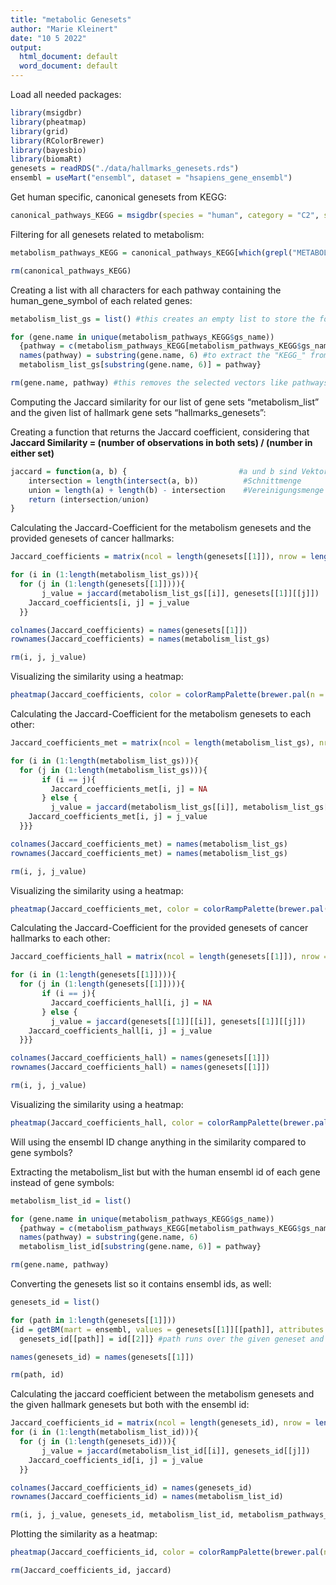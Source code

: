 ```yaml
---
title: "metabolic Genesets"
author: "Marie Kleinert"
date: "10 5 2022"
output:
  html_document: default
  word_document: default
---
```


Load all needed packages:

```r
library(msigdbr)
library(pheatmap)
library(grid)
library(RColorBrewer)
library(bayesbio)
library(biomaRt)
genesets = readRDS("./data/hallmarks_genesets.rds")
ensembl = useMart("ensembl", dataset = "hsapiens_gene_ensembl")
```

Get human specific, canonical genesets from KEGG:

```r
canonical_pathways_KEGG = msigdbr(species = "human", category = "C2", subcategory = "CP:KEGG") 
```

Filtering for all genesets related to metabolism:

```r
metabolism_pathways_KEGG = canonical_pathways_KEGG[which(grepl("METABOLISM", canonical_pathways_KEGG$gs_name)==TRUE),]

rm(canonical_pathways_KEGG)
```

Creating a list with all characters for each pathway containing the human_gene_symbol of each related genes:

```r
metabolism_list_gs = list() #this creates an empty list to store the for loop in

for (gene.name in unique(metabolism_pathways_KEGG$gs_name))
  {pathway = c(metabolism_pathways_KEGG[metabolism_pathways_KEGG$gs_name == gene.name, 7])
  names(pathway) = substring(gene.name, 6) #to extract the "KEGG_" from each name, substring is used
  metabolism_list_gs[substring(gene.name, 6)] = pathway}

rm(gene.name, pathway) #this removes the selected vectors like pathways from the environment to keep it clearly arranged
```

Computing the Jaccard similarity for our list of gene sets "metabolism_list" and the given list of hallmark gene sets "hallmarks_genesets":

Creating a function that returns the Jaccard coefficient, considering that **Jaccard Similarity = (number of observations in both sets) / (number in either set)**

```r
jaccard = function(a, b) {                         #a und b sind Vektoren
    intersection = length(intersect(a, b))          #Schnittmenge
    union = length(a) + length(b) - intersection    #Vereinigungsmenge
    return (intersection/union)
}
```

Calculating the Jaccard-Coefficient for the metabolism genesets and the provided genesets of cancer hallmarks:

```r
Jaccard_coefficients = matrix(ncol = length(genesets[[1]]), nrow = length(metabolism_list_gs), byrow = TRUE) 

for (i in (1:length(metabolism_list_gs))){
  for (j in (1:length(genesets[[1]]))){
       j_value = jaccard(metabolism_list_gs[[i]], genesets[[1]][[j]])
    Jaccard_coefficients[i, j] = j_value 
  }} 

colnames(Jaccard_coefficients) = names(genesets[[1]])
rownames(Jaccard_coefficients) = names(metabolism_list_gs) 

rm(i, j, j_value)
```

Visualizing the similarity using a heatmap:

```r
pheatmap(Jaccard_coefficients, color = colorRampPalette(brewer.pal(n = 7, name ="PuBu"))(100), main = "Jaccard Coefficients of hallmark genesets and metabolism genesets", angle_col = "315", fontsize_row = 5.25, fontsize_col = 6)
```

Calculating the Jaccard-Coefficient for the metabolism genesets to each other:

```r
Jaccard_coefficients_met = matrix(ncol = length(metabolism_list_gs), nrow = length(metabolism_list_gs), byrow = TRUE) 

for (i in (1:length(metabolism_list_gs))){
  for (j in (1:length(metabolism_list_gs))){
       if (i == j){
         Jaccard_coefficients_met[i, j] = NA
       } else {
         j_value = jaccard(metabolism_list_gs[[i]], metabolism_list_gs[[j]])
    Jaccard_coefficients_met[i, j] = j_value 
  }}} 

colnames(Jaccard_coefficients_met) = names(metabolism_list_gs)
rownames(Jaccard_coefficients_met) = names(metabolism_list_gs) 

rm(i, j, j_value)
```

Visualizing the similarity using a heatmap:

```r
pheatmap(Jaccard_coefficients_met, color = colorRampPalette(brewer.pal(n = 7, name ="PuBu"))(100), main = "Jaccard Coefficients of metabolism genesets to each other", angle_col = "315", fontsize_row = 4.5, fontsize_col = 6)
```

Calculating the Jaccard-Coefficient for the provided genesets of cancer hallmarks to each other:

```r
Jaccard_coefficients_hall = matrix(ncol = length(genesets[[1]]), nrow = length(genesets[[1]]), byrow = TRUE) 

for (i in (1:length(genesets[[1]]))){
  for (j in (1:length(genesets[[1]]))){
       if (i == j){
         Jaccard_coefficients_hall[i, j] = NA
       } else {
         j_value = jaccard(genesets[[1]][[i]], genesets[[1]][[j]])
    Jaccard_coefficients_hall[i, j] = j_value 
  }}} 

colnames(Jaccard_coefficients_hall) = names(genesets[[1]])
rownames(Jaccard_coefficients_hall) = names(genesets[[1]]) 

rm(i, j, j_value)
```

Visualizing the similarity using a heatmap:

```r
pheatmap(Jaccard_coefficients_hall, color = colorRampPalette(brewer.pal(n = 7, name ="PuBu"))(100), main = "Jaccard Coefficients of hallmark genesets to each other", angle_col = "315", fontsize_row = 5.25, fontsize_col = 6)
```

Will using the ensembl ID change anything in the similarity compared to gene symbols?

Extracting the metabolism_list but with the human ensembl id of each gene instead of gene symbols:

```r
metabolism_list_id = list()

for (gene.name in unique(metabolism_pathways_KEGG$gs_name))
  {pathway = c(metabolism_pathways_KEGG[metabolism_pathways_KEGG$gs_name == gene.name, 9]) #just a different column from the canonical pathway dataframe that stores the ensembl id
  names(pathway) = substring(gene.name, 6) 
  metabolism_list_id[substring(gene.name, 6)] = pathway}

rm(gene.name, pathway) 
```

Converting the genesets list so it contains ensembl ids, as well:

```r
genesets_id = list() 

for (path in 1:length(genesets[[1]]))
{id = getBM(mart = ensembl, values = genesets[[1]][[path]], attributes = c("hgnc_symbol", "ensembl_gene_id"), filters = "hgnc_symbol")
  genesets_id[[path]] = id[[2]]} #path runs over the given geneset and with getBM we extract the ensembl id for each gene symbol of each pathway 

names(genesets_id) = names(genesets[[1]])

rm(path, id)
```

Calculating the jaccard coefficient between the metabolism genesets and the given hallmark genesets but both with the ensembl id:

```r
Jaccard_coefficients_id = matrix(ncol = length(genesets_id), nrow = length(metabolism_list_id), byrow = TRUE)
for (i in (1:length(metabolism_list_id))){
  for (j in (1:length(genesets_id))){
       j_value = jaccard(metabolism_list_id[[i]], genesets_id[[j]])
    Jaccard_coefficients_id[i, j] = j_value 
  }}

colnames(Jaccard_coefficients_id) = names(genesets_id)
rownames(Jaccard_coefficients_id) = names(metabolism_list_id)

rm(i, j, j_value, genesets_id, metabolism_list_id, metabolism_pathways_KEGG)
```

Plotting the similarity as a heatmap:

```r
pheatmap(Jaccard_coefficients_id, color = colorRampPalette(brewer.pal(n = 7, name ="PuBu"))(100), main = "Jaccard Coefficients of hallmark genesets and metabolism genesets with ensemble ID", fontsize_row = 5.25, fontsize_col = 6, fontsize = 8, angle_col = "315")

rm(Jaccard_coefficients_id, jaccard)
```
